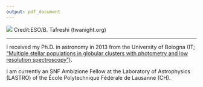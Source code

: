 ```yaml
---
output: pdf_document
---
```

<link rel="stylesheet" href="styles.css" type="text/css">




<img src="images/test.jpg"/>
Credit:ESO/B. Tafreshi (twanight.org)

*****


I received my Ph.D. in astronomy in 2013 from the University of Bologna (IT; ["Multiple stellar populations in globular clusters with photometry and low resolution spectroscopy")](http://amsdottorato.unibo.it/5204/).

I am currently an SNF Ambizione Fellow at the Laboratory of Astrophysics (LASTRO) of the École Polytechnique Fédérale de Lausanne (CH).



